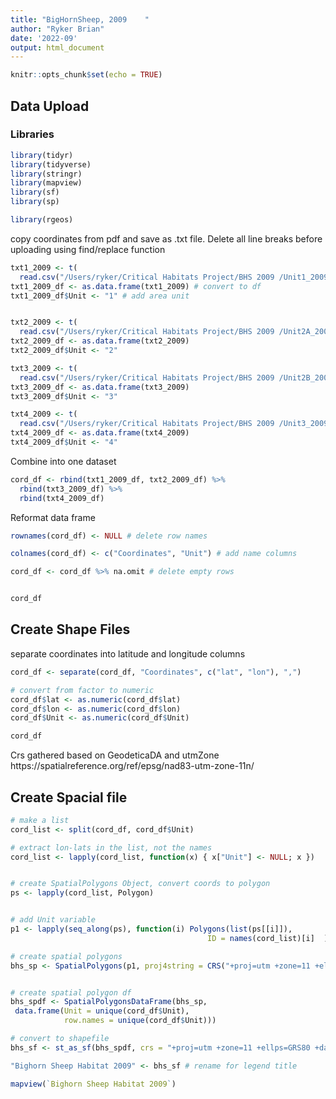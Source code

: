 ```yaml
---
title: "BigHornSheep, 2009    "
author: "Ryker Brian"
date: '2022-09'
output: html_document
---
```


```r
knitr::opts_chunk$set(echo = TRUE)
```

## Data Upload

### Libraries

```r
library(tidyr)
library(tidyverse)
library(stringr)
library(mapview)
library(sf)
library(sp)

library(rgeos)
```

copy coordinates from pdf and save as .txt file. Delete all line breaks before uploading using find/replace function

```r
txt1_2009 <- t(
  read.csv("/Users/ryker/Critical Habitats Project/BHS 2009 /Unit1_2009.txt", header = FALSE, sep = ";")) # transposed to long
txt1_2009_df <- as.data.frame(txt1_2009) # convert to df
txt1_2009_df$Unit <- "1" # add area unit


txt2_2009 <- t(
  read.csv("/Users/ryker/Critical Habitats Project/BHS 2009 /Unit2A_2009.txt", header = FALSE, sep = ";"))
txt2_2009_df <- as.data.frame(txt2_2009) 
txt2_2009_df$Unit <- "2"

txt3_2009 <- t(
  read.csv("/Users/ryker/Critical Habitats Project/BHS 2009 /Unit2B_2009.txt", header = FALSE, sep = ";"))
txt3_2009_df <- as.data.frame(txt3_2009) 
txt3_2009_df$Unit <- "3"

txt4_2009 <- t(
  read.csv("/Users/ryker/Critical Habitats Project/BHS 2009 /Unit3_2009.txt", header = FALSE, sep = ";"))
txt4_2009_df <- as.data.frame(txt4_2009) 
txt4_2009_df$Unit <- "4"
```


Combine into one dataset
```r
cord_df <- rbind(txt1_2009_df, txt2_2009_df) %>%
  rbind(txt3_2009_df) %>%
  rbind(txt4_2009_df) 

```


Reformat data frame

```r

rownames(cord_df) <- NULL # delete row names

colnames(cord_df) <- c("Coordinates", "Unit") # add name columns

cord_df <- cord_df %>% na.omit # delete empty rows


cord_df
```
## Create Shape Files

separate coordinates into latitude and longitude columns 

```r
cord_df <- separate(cord_df, "Coordinates", c("lat", "lon"), ",")

# convert from factor to numeric
cord_df$lat <- as.numeric(cord_df$lat)
cord_df$lon <- as.numeric(cord_df$lon)
cord_df$Unit <- as.numeric(cord_df$Unit)

cord_df
```

Crs gathered based on GeodeticaDA and utmZone
https://spatialreference.org/ref/epsg/nad83-utm-zone-11n/ 




## Create Spacial file 

```r

# make a list
cord_list <- split(cord_df, cord_df$Unit)

# extract lon-lats in the list, not the names
cord_list <- lapply(cord_list, function(x) { x["Unit"] <- NULL; x })


# create SpatialPolygons Object, convert coords to polygon
ps <- lapply(cord_list, Polygon)


# add Unit variable
p1 <- lapply(seq_along(ps), function(i) Polygons(list(ps[[i]]), 
                                            ID = names(cord_list)[i]  ))

# create spatial polygons
bhs_sp <- SpatialPolygons(p1, proj4string = CRS("+proj=utm +zone=11 +ellps=GRS80 +datum=NAD83 +units=m +no_defs") )


# create spatial polygon df
bhs_spdf <- SpatialPolygonsDataFrame(bhs_sp, 
 data.frame(Unit = unique(cord_df$Unit), 
            row.names = unique(cord_df$Unit)))

# convert to shapefile
bhs_sf <- st_as_sf(bhs_spdf, crs = "+proj=utm +zone=11 +ellps=GRS80 +datum=NAD83 +units=m +no_defs ")
```


```r
"Bighorn Sheep Habitat 2009" <- bhs_sf # rename for legend title

mapview(`Bighorn Sheep Habitat 2009`)
```